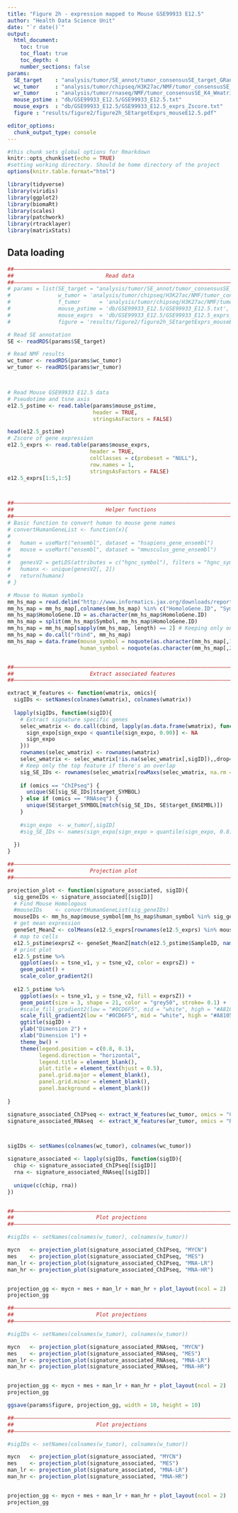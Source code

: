 ```yaml
---
title: "Figure 2h - expression mapped to Mouse GSE99933 E12.5"
author: "Health Data Science Unit"
date: "`r date()`"
output: 
  html_document:
    toc: true
    toc_float: true
    toc_depth: 4
    number_sections: false
params:
  SE_target    : "analysis/tumor/SE_annot/tumor_consensusSE_target_GRanges.RDS"
  wc_tumor     : "analysis/tumor/chipseq/H3K27ac/NMF/tumor_consensusSE_K4_Wmatrix_Wnorm.RDS"
  wr_tumor     : "analysis/tumor/rnaseq/NMF/tumor_consensusSE_K4_Wmatrix_Wnorm.RDS"
  mouse_pstime : "db/GSE99933_E12.5/GSE99933_E12.5.txt"
  mouse_exprs  : "db/GSE99933_E12.5/GSE99933_E12.5_exprs_Zscore.txt"
  figure : "results/figure2/figure2h_SEtargetExprs_mouseE12.5.pdf"

editor_options: 
  chunk_output_type: console
---
```



```r
#this chunk sets global options for Rmarkdown
knitr::opts_chunk$set(echo = TRUE)
#setting working directory. Should be home directory of the project
options(knitr.table.format="html")

library(tidyverse)
library(viridis)
library(ggplot2)
library(biomaRt)
library(scales)
library(patchwork)
library(rtracklayer)
library(matrixStats)

```



## Data loading
  
  
```r
##––––––––––––––––––––––––––––––––––––––––––––––––––––––––––––––––––––––––––––##
##                             Read data                                      ##
##––––––––––––––––––––––––––––––––––––––––––––––––––––––––––––––––––––––––––––##
# params = list(SE_target = "analysis/tumor/SE_annot/tumor_consensusSE_target_GRanges.RDS",
#               w_tumor = 'analysis/tumor/chipseq/H3K27ac/NMF/tumor_consensusSE_K4_Wmatrix_Wnorm.RDS',
#               f_tumor      = 'analysis/tumor/chipseq/H3K27ac/NMF/tumor_consensusSE_K4_NMF_features.RDS',
#               mouse_pstime = 'db/GSE99933_E12.5/GSE99933_E12.5.txt',
#               mouse_exprs  = 'db/GSE99933_E12.5/GSE99933_E12.5_exprs_Zscore.txt',
#               figure = 'results/figure2/figure2h_SEtargetExprs_mouseE12.5.pdf')

# Read SE annotation
SE <- readRDS(params$SE_target)

# Read NMF results
wc_tumor <- readRDS(params$wc_tumor)
wr_tumor <- readRDS(params$wr_tumor)



# Read Mouse GSE99933 E12.5 data
# Pseudotime and tsne axis
e12.5_pstime <- read.table(params$mouse_pstime, 
                           header = TRUE,
                           stringsAsFactors = FALSE)

head(e12.5_pstime)
# Zscore of gene expression
e12.5_exprs <- read.table(params$mouse_exprs, 
                          header = TRUE,
                          colClasses = c(probeset = "NULL"),
                          row.names = 1,
                          stringsAsFactors = FALSE)
e12.5_exprs[1:5,1:5]




```



```r
##––––––––––––––––––––––––––––––––––––––––––––––––––––––––––––––––––––––––––––##
##                             Helper functions                               ##
##––––––––––––––––––––––––––––––––––––––––––––––––––––––––––––––––––––––––––––##
# Basic function to convert human to mouse gene names
# convertHumanGeneList <- function(x){
#   
#   human = useMart("ensembl", dataset = "hsapiens_gene_ensembl")
#   mouse = useMart("ensembl", dataset = "mmusculus_gene_ensembl")
#   
#   genesV2 = getLDS(attributes = c("hgnc_symbol"), filters = "hgnc_symbol", values = x , mart = human, attributesL = c("mgi_symbol"), martL = mouse, uniqueRows=T)
#   humanx <- unique(genesV2[, 2])
#   return(humanx)
# }

# Mouse to Human symbols
mm_hs_map = read.delim("http://www.informatics.jax.org/downloads/reports/HOM_MouseHumanSequence.rpt", stringsAsFactors = F)
mm_hs_map = mm_hs_map[,colnames(mm_hs_map) %in% c("HomoloGene.ID", "Symbol")]
mm_hs_map$HomoloGene.ID = as.character(mm_hs_map$HomoloGene.ID)
mm_hs_map = split(mm_hs_map$Symbol, mm_hs_map$HomoloGene.ID)
mm_hs_map = mm_hs_map[sapply(mm_hs_map, length) == 2] # Keeping only one to one homologs
mm_hs_map = do.call("rbind", mm_hs_map)
mm_hs_map = data.frame(mouse_symbol = noquote(as.character(mm_hs_map[,1])),
                       human_symbol = noquote(as.character(mm_hs_map[,2])))


##––––––––––––––––––––––––––––––––––––––––––––––––––––––––––––––––––––––––––––##
##                        Extract associated features                         ##
##––––––––––––––––––––––––––––––––––––––––––––––––––––––––––––––––––––––––––––##

extract_W_features <- function(wmatrix, omics){
  sigIDs <- setNames(colnames(wmatrix), colnames(wmatrix))
  
  lapply(sigIDs, function(sigID){
    # Extract signature specific genes
    selec_wmatrix <- do.call(cbind, lapply(as.data.frame(wmatrix), function(sign_expo){
      sign_expo[sign_expo < quantile(sign_expo, 0.90)] <- NA
      sign_expo
    }))
    rownames(selec_wmatrix) <- rownames(wmatrix)
    selec_wmatrix <- selec_wmatrix[!is.na(selec_wmatrix[,sigID]),,drop=FALSE]
    # Keep only the top feature if there's an overlap
    sig_SE_IDs <- rownames(selec_wmatrix[rowMaxs(selec_wmatrix, na.rm = TRUE) == selec_wmatrix[,sigID],])
    
    if (omics == "ChIPseq") {
      unique(SE[sig_SE_IDs]$target_SYMBOL)
    } else if (omics == "RNAseq") {
      unique(SE$target_SYMBOL[match(sig_SE_IDs, SE$target_ENSEMBL)])
    }
    
    #sign_expo  <- w_tumor[,sigID]
    #sig_SE_IDs <- names(sign_expo[sign_expo > quantile(sign_expo, 0.8)])
    
  })
}

##––––––––––––––––––––––––––––––––––––––––––––––––––––––––––––––––––––––––––––##
##                        Projection plot                                     ##
##––––––––––––––––––––––––––––––––––––––––––––––––––––––––––––––––––––––––––––##

projection_plot <- function(signature_associated, sigID){
  sig_geneIDs <- signature_associated[[sigID]]
  # Find Mouse Homologous
  #mouseIDs    <- convertHumanGeneList(sig_geneIDs)
  mouseIDs <- mm_hs_map$mouse_symbol[mm_hs_map$human_symbol %in% sig_geneIDs]
  # get mean expression
  geneSet_MeanZ <- colMeans(e12.5_exprs[rownames(e12.5_exprs) %in% mouseIDs,])
  # map to cells
  e12.5_pstime$exprsZ <- geneSet_MeanZ[match(e12.5_pstime$SampleID, names(geneSet_MeanZ))]
  # print plot
  e12.5_pstime %>% 
    ggplot(aes(x = tsne_v1, y = tsne_v2, color = exprsZ)) +
    geom_point() +
    scale_color_gradient2()
  
  e12.5_pstime %>% 
    ggplot(aes(x = tsne_v1, y = tsne_v2, fill = exprsZ)) +
    geom_point(size = 3, shape = 21, color = "grey50", stroke= 0.1) +
    #scale_fill_gradient2(low = "#0CD6F5", mid = "white", high = "#A8105A", labels=c("","low","","","high")) +
    scale_fill_gradient2(low = "#0CD6F5", mid = "white", high = "#A8105A",breaks = trans_breaks(identity, identity, n = 3)) +
    ggtitle(sigID) +
    ylab("Dimension 2") + 
    xlab("Dimension 1") + 
    theme_bw() +
    theme(legend.position = c(0.8, 0.1),
          legend.direction = "horizontal",
          legend.title = element_blank(),
          plot.title = element_text(hjust = 0.5),
          panel.grid.major = element_blank(),
          panel.grid.minor = element_blank(),
          panel.background = element_blank())
  
}
```

```r

signature_associated_ChIPseq <- extract_W_features(wc_tumor, omics = "ChIPseq")
signature_associated_RNAseq  <- extract_W_features(wr_tumor, omics = "RNAseq")



sigIDs <- setNames(colnames(wc_tumor), colnames(wc_tumor))

signature_associated <- lapply(sigIDs, function(sigID){
  chip <- signature_associated_ChIPseq[[sigID]]
  rna <- signature_associated_RNAseq[[sigID]]
  
  unique(c(chip, rna))
})



```



```r
##––––––––––––––––––––––––––––––––––––––––––––––––––––––––––––––––––––––––––––##
##                          Plot projections                                  ##
##––––––––––––––––––––––––––––––––––––––––––––––––––––––––––––––––––––––––––––##

#sigIDs <- setNames(colnames(w_tumor), colnames(w_tumor))

mycn   <- projection_plot(signature_associated_ChIPseq, "MYCN")
mes    <- projection_plot(signature_associated_ChIPseq, "MES")
man_lr <- projection_plot(signature_associated_ChIPseq, "MNA-LR")
man_hr <- projection_plot(signature_associated_ChIPseq, "MNA-HR")


projection_gg <- mycn + mes + man_lr + man_hr + plot_layout(ncol = 2)
projection_gg


```


```r
##––––––––––––––––––––––––––––––––––––––––––––––––––––––––––––––––––––––––––––##
##                          Plot projections                                  ##
##––––––––––––––––––––––––––––––––––––––––––––––––––––––––––––––––––––––––––––##

#sigIDs <- setNames(colnames(w_tumor), colnames(w_tumor))

mycn   <- projection_plot(signature_associated_RNAseq, "MYCN")
mes    <- projection_plot(signature_associated_RNAseq, "MES")
man_lr <- projection_plot(signature_associated_RNAseq, "MNA-LR")
man_hr <- projection_plot(signature_associated_RNAseq, "MNA-HR")


projection_gg <- mycn + mes + man_lr + man_hr + plot_layout(ncol = 2)
projection_gg

ggsave(params$figure, projection_gg, width = 10, height = 10)

```



```r
##––––––––––––––––––––––––––––––––––––––––––––––––––––––––––––––––––––––––––––##
##                          Plot projections                                  ##
##––––––––––––––––––––––––––––––––––––––––––––––––––––––––––––––––––––––––––––##

#sigIDs <- setNames(colnames(w_tumor), colnames(w_tumor))

mycn   <- projection_plot(signature_associated, "MYCN")
mes    <- projection_plot(signature_associated, "MES")
man_lr <- projection_plot(signature_associated, "MNA-LR")
man_hr <- projection_plot(signature_associated, "MNA-HR")


projection_gg <- mycn + mes + man_lr + man_hr + plot_layout(ncol = 2)
projection_gg


```

